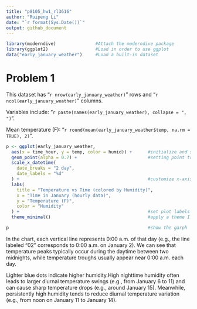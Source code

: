 ```yaml
---
title: "p8105_hw1_rl3616"
author: "Ruipeng Li"
date: "`r format(Sys.Date())`"
output: github_document
---
```

```r
library(moderndive)               #Attach the moderndive package
library(ggplot2)                  #Load in order to use ggplot
data("early_january_weather")     #Load a built-in dataset
```

# Problem 1
This dataset has "`r nrow(early_january_weather)`" rows and "`r ncol(early_january_weather)`" columns.

Variables include: "`r paste(names(early_january_weather), collapse = ", ")`".

Mean temperature (F): "`r round(mean(early_january_weather$temp, na.rm = TRUE), 2)`".

```r
p <- ggplot(early_january_weather, 
  aes(x = time_hour, y = temp, color = humid)) +      #initialize and setting up a ggplot object
  geom_point(alpha = 0.7) +                           #setting point transparency
  scale_x_datetime(
    date_breaks = "2 day",
    date_labels = "%d"
  ) +                                                 #customize x-axis scale for datetime data
  labs(
    title = "Temperature vs Time (colored by Humidity)",
    x = "Time in January (hourly data)",
    y = "Temperature (F)",
    color = "Humidity"
  ) +                                                 #set plot labels
  theme_minimal()                                     #apply a theme I love♡

p                                                     #show the garph

```

In the chart, each vertical line represents 0:00 a.m. of that day (e.g., the line labeled "02" corresponds to 0:00 a.m. on January 2). We can see that temperature peaks typically occur during the daytime between two midnights, while temperature troughs usually appear near 0:00 a.m. each day. 

Lighter blue dots indicate higher humidity.High nighttime humidity often leads to larger diurnal temperature swings (e.g., from January 6 to 11) and can cause sharp temperature drops (e.g., around January 15). Meanwhile, persistently high humidity tends to reduce diurnal temperature variation (e.g., from noon on January 11 to January 14).

